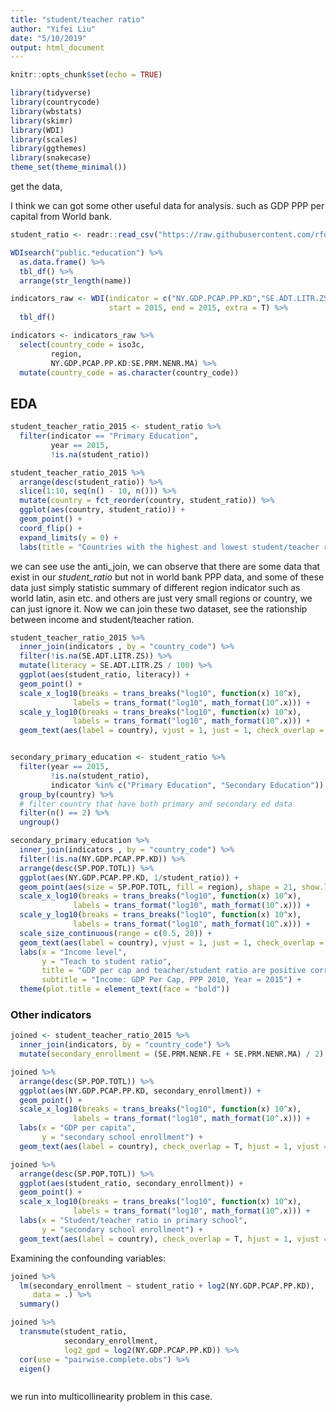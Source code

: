 ```yaml
---
title: "student/teacher ratio"
author: "Yifei Liu"
date: "5/10/2019"
output: html_document
---
```


```r
knitr::opts_chunk$set(echo = TRUE)
```

```r
library(tidyverse)
library(countrycode)
library(wbstats)
library(skimr)
library(WDI)
library(scales)
library(ggthemes)
library(snakecase)
theme_set(theme_minimal())

```

get the data,


I think we can got some other useful data for analysis. such as GDP PPP per capital from World bank. 

```r
student_ratio <- readr::read_csv("https://raw.githubusercontent.com/rfordatascience/tidytuesday/master/data/2019/2019-05-07/student_teacher_ratio.csv")

WDIsearch("public.*education") %>%
  as.data.frame() %>%
  tbl_df() %>%
  arrange(str_length(name)) 

indicators_raw <- WDI(indicator = c("NY.GDP.PCAP.PP.KD","SE.ADT.LITR.ZS", "SP.POP.TOTL","SE.PRM.NENR.FE", "SE.PRM.NENR.MA"),
                      start = 2015, end = 2015, extra = T) %>%
  tbl_df()

indicators <- indicators_raw %>%
  select(country_code = iso3c,
         region,
         NY.GDP.PCAP.PP.KD:SE.PRM.NENR.MA) %>%
  mutate(country_code = as.character(country_code))


```

## EDA

```r
student_teacher_ratio_2015 <- student_ratio %>%
  filter(indicator == "Primary Education",
         year == 2015,
         !is.na(student_ratio))

student_teacher_ratio_2015 %>%
  arrange(desc(student_ratio)) %>%
  slice(1:10, seq(n() - 10, n())) %>%
  mutate(country = fct_reorder(country, student_ratio)) %>%
  ggplot(aes(country, student_ratio)) +
  geom_point() +
  coord_flip() +
  expand_limits(y = 0) +
  labs(title = "Countries with the highest and lowest student/teacher ratio")

```
we can see use the anti_join, we can observe that there are some data that exist in our _student_ratio_ but not in world bank PPP data, and some of these data just simply statistic summary of different region indicator such as world latin, asin etc. and others are just very small regions or country, we can just ignore it. Now we can join these two dataset, see the rationship between income and student/teacher ration.


```r

student_teacher_ratio_2015 %>%
  inner_join(indicators , by = "country_code") %>% 
  filter(!is.na(SE.ADT.LITR.ZS)) %>%
  mutate(literacy = SE.ADT.LITR.ZS / 100) %>%
  ggplot(aes(student_ratio, literacy)) +
  geom_point() +
  scale_x_log10(breaks = trans_breaks("log10", function(x) 10^x),
              labels = trans_format("log10", math_format(10^.x))) +
  scale_y_log10(breaks = trans_breaks("log10", function(x) 10^x),
              labels = trans_format("log10", math_format(10^.x))) +
  geom_text(aes(label = country), vjust = 1, just = 1, check_overlap = T)



```


```r
secondary_primary_education <- student_ratio %>%
  filter(year == 2015,
         !is.na(student_ratio),
         indicator %in% c("Primary Education", "Secondary Education")) %>%
  group_by(country) %>%
  # filter country that have both primary and secondary ed data
  filter(n() == 2) %>%
  ungroup()

secondary_primary_education %>%
  inner_join(indicators , by = "country_code") %>%
  filter(!is.na(NY.GDP.PCAP.PP.KD)) %>%
  arrange(desc(SP.POP.TOTL)) %>%
  ggplot(aes(NY.GDP.PCAP.PP.KD, 1/student_ratio)) +
  geom_point(aes(size = SP.POP.TOTL, fill = region), shape = 21, show.legend = F) +
  scale_x_log10(breaks = trans_breaks("log10", function(x) 10^x),
              labels = trans_format("log10", math_format(10^.x))) +
  scale_y_log10(breaks = trans_breaks("log10", function(x) 10^x),
              labels = trans_format("log10", math_format(10^.x))) +
  scale_size_continuous(range = c(0.5, 20)) +
  geom_text(aes(label = country), vjust = 1, just = 1, check_overlap = T) +
  labs(x = "Income level",
       y = "Teach to student ratio",
       title = "GDP per cap and teacher/student ratio are positive correlated",
       subtitle = "Income: GDP Per Cap, PPP 2010, Year = 2015") +
  theme(plot.title = element_text(face = "bold"))


```

### Other indicators

```r
joined <- student_teacher_ratio_2015 %>%
  inner_join(indicators, by = "country_code") %>%
  mutate(secondary_enrollment = (SE.PRM.NENR.FE + SE.PRM.NENR.MA) / 2)

joined %>%
  arrange(desc(SP.POP.TOTL)) %>%
  ggplot(aes(NY.GDP.PCAP.PP.KD, secondary_enrollment)) +
  geom_point() +
  scale_x_log10(breaks = trans_breaks("log10", function(x) 10^x),
              labels = trans_format("log10", math_format(10^.x))) +
  labs(x = "GDP per capita",
       y = "secondary school enrollment") +
  geom_text(aes(label = country), check_overlap = T, hjust = 1, vjust = 1)

```

```r
joined %>%
  arrange(desc(SP.POP.TOTL)) %>%
  ggplot(aes(student_ratio, secondary_enrollment)) +
  geom_point() +
  scale_x_log10(breaks = trans_breaks("log10", function(x) 10^x),
              labels = trans_format("log10", math_format(10^.x))) +
  labs(x = "Student/teacher ratio in primary school",
       y = "secondary school enrollment") +
  geom_text(aes(label = country), check_overlap = T, hjust = 1, vjust = 1)

```

Examining the confounding variables:

```r

joined %>%
  lm(secondary_enrollment ~ student_ratio + log2(NY.GDP.PCAP.PP.KD), 
     data = .) %>%
  summary()


```


```r
joined %>%
  transmute(student_ratio,
            secondary_enrollment,
            log2_gpd = log2(NY.GDP.PCAP.PP.KD)) %>%
  cor(use = "pairwise.complete.obs") %>%
  eigen()



```

we run into multicollinearity problem in this case. 











